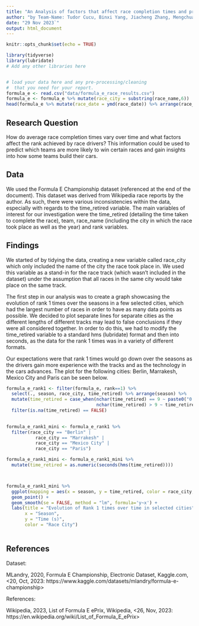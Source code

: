 ```yaml
---
title: "An Analysis of factors that affect race completion times and probability of winning in Formula E"
author: "by Team-Name: Tudor Cucu, Binxi Yang, Jiacheng Zhang, Mengchuan Sun"
date: "29 Nov 2023`"
output: html_document
---
```


```r
knitr::opts_chunk$set(echo = TRUE)
```


```r
library(tidyverse)
library(lubridate)
# Add any other libraries here



```


```r
# load your data here and any pre-processing/cleaning 
#  that you need for your report.
formula_e <- read.csv("data/formula_e_race_results.csv")
formula_e <- formula_e %>% mutate(race_city = substring(race_name,6))
head(formula_e %>% mutate(race_date = ymd(race_date)) %>% arrange(race_date),10)
```



## Research Question

How do average race completion times vary over time and what factors affect the rank achieved by race drivers? This information could be used to predict which teams are more likely to win certain races and gain insights into how some teams build their cars.





## Data

We used the Formula E Championship dataset (referenced at the end of the document). This dataset was derived from Wikipedia race reports by the author. As such, there were various inconsistencies within the data, especially with regards to the time_retired variable. The main variables of interest for our investigation were the time_retired (detailing the time taken to complete the race), team, race_name (including the city in which the race took place as well as the year) and rank variables.






## Findings

We started of by tidying the data, creating a new variable called race_city which only included the name of the city the race took place in. We used this variable as a stand-in for the race track (which wasn't included in the dataset) under the assumption that all races in the same city would take place on the same track.

The first step in our analysis was to create a graph showcasing the evolution of rank 1 times over the seasons in a few selected cities, which had the largest number of races in order to have as many data points as possible. We decided to plot separate lines for separate cities as the different lengths of different tracks may lead to false conclusions if they were all considered together. In order to do this, we had to modify the time_retired variable to a standard hms (lubridate) format and then into seconds, as the data for the rank 1 times was in a variety of different formats.

Our expectations were that rank 1 times would go down over the seasons as the drivers gain more experience with the tracks and as the technology in the cars advances. The plot for the following cities: Berlin, Marrakesh, Mexico City and Paris can be seen below. 

```r
formula_e_rank1 <- filter(formula_e, rank==1) %>%
  select(., season, race_city, time_retired) %>% arrange(season) %>%
  mutate(time_retired = case_when(nchar(time_retired) == 9 ~ paste0("0:", time_retired),
                                  nchar(time_retired) > 9 ~ time_retired)) %>%
  filter(is.na(time_retired) == FALSE)
  

formula_e_rank1_mini <- formula_e_rank1 %>%
  filter(race_city == "Berlin" | 
           race_city == "Marrakesh" |
           race_city == "Mexico City" |
           race_city == "Paris")

formula_e_rank1_mini <- formula_e_rank1_mini %>%
  mutate(time_retired = as.numeric(seconds(hms(time_retired))))



formula_e_rank1_mini %>%
  ggplot(mapping = aes(x = season, y = time_retired, color = race_city, group_by=race_city)) +
  geom_point() +
  geom_smooth(se = FALSE, method = "lm", formula='y~x') +
  labs(title = "Evolution of Rank 1 times over time in selected cities",
       x = "Season",
       y = "Time (s)",
       color = "Race City")
  

```

## References

Dataset: 

MLandry, 2020, Formula E Championship, Electronic Dataset, Kaggle.com, <20, Oct, 2023: https://www.kaggle.com/datasets/mlandry/formula-e-championship>

References: 

Wikipedia, 2023, List of Formula E ePrix, Wikipedia, <26, Nov, 2023: https://en.wikipedia.org/wiki/List_of_Formula_E_ePrix>
